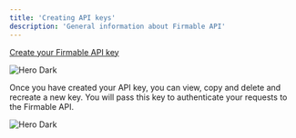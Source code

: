 ```yaml
---
title: 'Creating API keys'
description: 'General information about Firmable API'
---
```


[Create your Firmable API key](https://app.firmable.com/dashboard/profile?selected=integrations&connection=api)

<img
  className="hidden dark:block"
  src="/images/create-api-key.png"
  alt="Hero Dark"
/>

Once you have created your API key, you can view, copy and delete and recreate a new key. You will pass this key to authenticate your requests to the Firmable API.

<img
  className="hidden dark:block"
  src="/images/view-api-key.png"
  alt="Hero Dark"
/>


